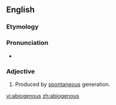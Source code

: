 ==English==

===Etymology===
{{suffix|abiogenetic|ous|lang=en}}

===Pronunciation===
* {{a|US}} {{IPA|/æb.iˈɑd͡ʒ.ə.nəs/|lang=en}}

===Adjective===
{{en-adj|-}}

# {{context|biology|lang=en}} Produced by [[spontaneous]] generation.

[[vi:abiogenous]]
[[zh:abiogenous]]